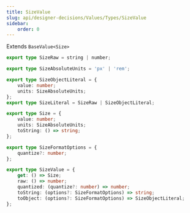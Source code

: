 ```yaml
---
title: SizeValue
slug: api/designer-decisions/Values/Types/SizeValue
sidebar:
    order: 0
---
```


Extends `BaseValue<Size>`

```ts
export type SizeRaw = string | number;

export type SizeAbsoluteUnits = 'px' | 'rem';

export type SizeObjectLiteral = {
    value: number;
    units: SizeAbsoluteUnits;
};
export type SizeLiteral = SizeRaw | SizeObjectLiteral;

export type Size = {
    value: number;
    units: SizeAbsoluteUnits;
    toString: () => string;
};

export type SizeFormatOptions = {
    quantize?: number;
};

export type SizeValue = {
    get: () => Size;
    raw: () => number;
    quantized: (quantize?: number) => number;
    toString: (options?: SizeFormatOptions) => string;
    toObject: (options?: SizeFormatOptions) => SizeObjectLiteral;
};
```
